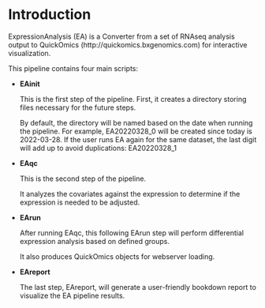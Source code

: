 # Introduction

ExpressionAnalysis (EA) is a Converter from a set of RNAseq analysis output to QuickOmics (http://quickomics.bxgenomics.com) for interactive visualization.

This pipeline contains four main scripts:

  - **EAinit**
  
    This is the first step of the pipeline. First, it creates a directory storing files necessary for the future steps.
    
    By default, the directory will be named based on the date when running the pipeline. For example, EA20220328_0 will be created since today is 2022-03-28. If the user runs EA again for the same dataset, the last digit will add up to avoid duplications: EA20220328_1
    
    
  - **EAqc**
  
    This is the second step of the pipeline. 
    
    It analyzes the covariates against the expression to determine if the expression is needed to be adjusted.
  
  
  - **EArun**
  
    After running EAqc, this following EArun step will perform differential expression analysis based on defined groups.
    
    It also produces QuickOmics objects for webserver loading.


  - **EAreport**
  
    The last step, EAreport, will generate a user-friendly bookdown report to visualize the EA pipeline results.

